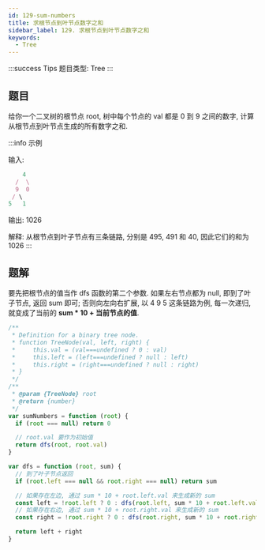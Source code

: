```yaml
---
id: 129-sum-numbers
title: 求根节点到叶节点数字之和
sidebar_label: 129. 求根节点到叶节点数字之和
keywords:
  - Tree
---
```


:::success Tips
题目类型: Tree
:::

## 题目

给你一个二叉树的根节点 root, 树中每个节点的 val 都是 0 到 9 之间的数字, 计算从根节点到叶节点生成的所有数字之和.

:::info 示例

输入:

```ts
    4
  /  \
  9  0
 / \
5   1
```

输出: 1026

解释: 从根节点到叶子节点有三条链路, 分别是 495, 491 和 40, 因此它们的和为 1026
:::

## 题解

要先把根节点的值当作 dfs 函数的第二个参数. 如果左右节点都为 null, 即到了叶子节点, 返回 sum 即可; 否则向左向右扩展, 以 4 9 5 这条链路为例, 每一次递归, 就变成了当前的 **sum \* 10 + 当前节点的值**.

```ts
/**
 * Definition for a binary tree node.
 * function TreeNode(val, left, right) {
 *     this.val = (val===undefined ? 0 : val)
 *     this.left = (left===undefined ? null : left)
 *     this.right = (right===undefined ? null : right)
 * }
 */
/**
 * @param {TreeNode} root
 * @return {number}
 */
var sumNumbers = function (root) {
  if (root === null) return 0

  // root.val 要作为初始值
  return dfs(root, root.val)
}

var dfs = function (root, sum) {
  // 到了叶子节点返回
  if (root.left === null && root.right === null) return sum

  // 如果存在左边, 通过 sum * 10 + root.left.val 来生成新的 sum
  const left = !root.left ? 0 : dfs(root.left, sum * 10 + root.left.val)
  // 如果存在右边, 通过 sum * 10 + root.right.val 来生成新的 sum
  const right = !root.right ? 0 : dfs(root.right, sum * 10 + root.right.val)

  return left + right
}
```
